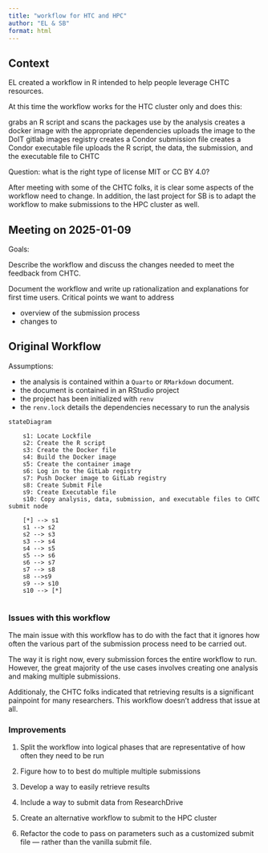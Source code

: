 ```yaml
---
title: "workflow for HTC and HPC"
author: "EL & SB"
format: html
---
```


## Context 

EL created a workflow in R intended to help people leverage CHTC resources. 

At this time the workflow works for the HTC cluster only and does this: 
 
grabs an R script and scans the packages use by the analysis
creates a docker image with the appropriate dependencies
uploads the image to the DoIT gitlab images registry
creates a Condor submission file
creates a Condor executable file
uploads the R script,  the data, the submission, and the executable file to CHTC
 
Question: what is the right type of license MIT or CC BY 4.0?

After meeting with some of the CHTC folks, it is clear some aspects of the workflow need to change. In addition, the last project for SB is to adapt the workflow to make submissions to the HPC cluster as well. 

## Meeting on 2025-01-09

Goals: 

Describe the workflow and discuss the changes needed to meet the feedback from CHTC.

Document the workflow and write up rationalization and explanations for first time users. Critical points we want to address 

- overview of the submission process 
- changes to 

## Original Workflow

Assumptions:
    
- the analysis is contained within a `Quarto` or `RMarkdown` document.
- the document is contained in an RStudio project
- the project has been initialized with `renv`
- the `renv.lock` details the dependencies necessary to run the analysis

```mermaid
stateDiagram
    
    s1: Locate Lockfile 
    s2: Create the R script
    s3: Create the Docker file 
    s4: Build the Docker image
    s5: Create the container image
    s6: Log in to the GitLab registry
    s7: Push Docker image to GitLab registry
    s8: Create Submit File
    s9: Create Executable file
    s10: Copy analysis, data, submission, and executable files to CHTC submit node
    
    [*] --> s1
    s1 --> s2
    s2 --> s3
    s3 --> s4
    s4 --> s5
    s5 --> s6
    s6 --> s7
    s7 --> s8
    s8 -->s9
    s9 --> s10
    s10 --> [*]
    

```

### Issues with this workflow

The main issue with this workflow has to do with the fact that it ignores how often the various part of the submission process need to be carried out. 

The way it is right now, every submission forces the entire workflow to run. However, the great majority of the use cases involves creating one analysis and making multiple submissions. 

Additionaly, the CHTC folks indicated that retrieving results is a significant painpoint for many researchers. This workflow doesn't address that issue at all.

### Improvements

1. Split the workflow into logical phases that are representative of how often they need to be run

2. Figure how to to best do multiple multiple submissions

3. Develop a way to easily retrieve results

4. Include a way to submit data from ResearchDrive

5. Create an alternative workflow to submit to the HPC cluster

6. Refactor the code to pass on parameters such as a customized submit file — rather than the vanilla submit file.


